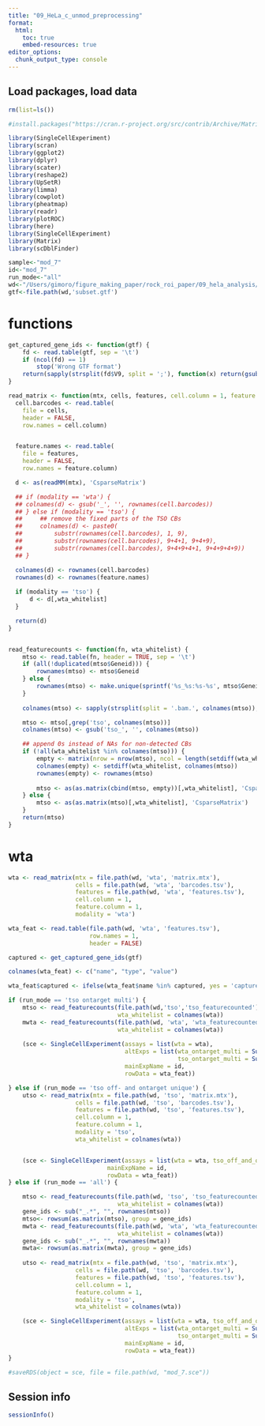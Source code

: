 ```yaml
---
title: "09_HeLa_c_unmod_preprocessing"
format:
  html:
    toc: true
    embed-resources: true
editor_options: 
  chunk_output_type: console
---
```


## Load packages, load data

```r

rm(list=ls())

#install.packages("https://cran.r-project.org/src/contrib/Archive/Matrix/Matrix_1.6-1.tar.gz", repos = NULL, type = "source")

library(SingleCellExperiment)
library(scran)
library(ggplot2)
library(dplyr)
library(scater)
library(reshape2)
library(UpSetR)
library(limma)
library(cowplot)
library(pheatmap)
library(readr)
library(plotROC)
library(here)
library(SingleCellExperiment)
library(Matrix)
library(scDblFinder)

sample<-"mod_7"
id<-"mod_7"
run_mode<-"all"
wd<-"/Users/gimoro/figure_making_paper/rock_roi_paper/09_hela_analysis/data/mod_7"
gtf<-file.path(wd,'subset.gtf')

```


# functions

```r

get_captured_gene_ids <- function(gtf) {
    fd <- read.table(gtf, sep = '\t')
    if (ncol(fd) == 1)
        stop('Wrong GTF format')
    return(sapply(strsplit(fd$V9, split = ';'), function(x) return(gsub('gene_id ', '', x[1]))))
}

read_matrix <- function(mtx, cells, features, cell.column = 1, feature.column = 1, modality, wta_whitelist) {
  cell.barcodes <- read.table(
    file = cells,
    header = FALSE,
    row.names = cell.column)


  feature.names <- read.table(
    file = features,
    header = FALSE,
    row.names = feature.column)

  d <- as(readMM(mtx), 'CsparseMatrix')

  ## if (modality == 'wta') {
  ## colnames(d) <- gsub('_', '', rownames(cell.barcodes))
  ## } else if (modality == 'tso') {
  ##     ## remove the fixed parts of the TSO CBs
  ##     colnames(d) <- paste0(
  ##         substr(rownames(cell.barcodes), 1, 9),
  ##         substr(rownames(cell.barcodes), 9+4+1, 9+4+9),
  ##         substr(rownames(cell.barcodes), 9+4+9+4+1, 9+4+9+4+9))
  ## }

  colnames(d) <- rownames(cell.barcodes)
  rownames(d) <- rownames(feature.names)
  
  if (modality == 'tso') {
      d <- d[,wta_whitelist]
  }

  return(d)
}


read_featurecounts <- function(fn, wta_whitelist) {
    mtso <- read.table(fn, header = TRUE, sep = '\t')
    if (all(!duplicated(mtso$Geneid))) {
        rownames(mtso) <- mtso$Geneid
    } else {
        rownames(mtso) <- make.unique(sprintf('%s_%s:%s-%s', mtso$Geneid, mtso$Chr, mtso$Start, mtso$End))
    }
    
    colnames(mtso) <- sapply(strsplit(split = '.bam.', colnames(mtso)), function(x) return(x[2]))

    mtso <- mtso[,grep('tso', colnames(mtso))]
    colnames(mtso) <- gsub('tso_', '', colnames(mtso))

    ## append 0s instead of NAs for non-detected CBs
    if (!all(wta_whitelist %in% colnames(mtso))) {
        empty <- matrix(nrow = nrow(mtso), ncol = length(setdiff(wta_whitelist, colnames(mtso))), data = 0)
        colnames(empty) <- setdiff(wta_whitelist, colnames(mtso))
        rownames(empty) <- rownames(mtso)
    
        mtso <- as(as.matrix(cbind(mtso, empty))[,wta_whitelist], 'CsparseMatrix')
    } else {
        mtso <- as(as.matrix(mtso)[,wta_whitelist], 'CsparseMatrix')
    }
    return(mtso)
}

```

# wta

```r

wta <- read_matrix(mtx = file.path(wd, 'wta', 'matrix.mtx'),
                   cells = file.path(wd, 'wta', 'barcodes.tsv'),
                   features = file.path(wd, 'wta', 'features.tsv'),
                   cell.column = 1,
                   feature.column = 1,
                   modality = 'wta')

wta_feat <- read.table(file.path(wd, 'wta', 'features.tsv'),
                       row.names = 1,
                       header = FALSE)

captured <- get_captured_gene_ids(gtf)

colnames(wta_feat) <- c("name", "type", "value")

wta_feat$captured <- ifelse(wta_feat$name %in% captured, yes = 'captured', no = 'not_captured')

if (run_mode == 'tso ontarget multi') {
    mtso <- read_featurecounts(file.path(wd,'tso','tso_featurecounted'),
                               wta_whitelist = colnames(wta))
    mwta <- read_featurecounts(file.path(wd, 'wta', 'wta_featurecounted'),
                               wta_whitelist = colnames(wta))
    
    (sce <- SingleCellExperiment(assays = list(wta = wta),
                                 altExps = list(wta_ontarget_multi = SummarizedExperiment(mwta),
                                                tso_ontarget_multi = SummarizedExperiment(mtso)),
                                 mainExpName = id,
                                 rowData = wta_feat))

} else if (run_mode == 'tso off- and ontarget unique') {
    utso <- read_matrix(mtx = file.path(wd, 'tso', 'matrix.mtx'),
                   cells = file.path(wd, 'tso', 'barcodes.tsv'),
                   features = file.path(wd, 'tso', 'features.tsv'),
                   cell.column = 1,
                   feature.column = 1,
                   modality = 'tso',
                   wta_whitelist = colnames(wta))


    (sce <- SingleCellExperiment(assays = list(wta = wta, tso_off_and_ontarget_unique = utso),
                            mainExpName = id,
                            rowData = wta_feat))
} else if (run_mode == 'all') {

    mtso <- read_featurecounts(file.path(wd, 'tso', 'tso_featurecounted'),
                               wta_whitelist = colnames(wta))
    gene_ids <- sub("_.*", "", rownames(mtso))
    mtso<- rowsum(as.matrix(mtso), group = gene_ids)
    mwta <- read_featurecounts(file.path(wd, 'wta', 'wta_featurecounted'),
                               wta_whitelist = colnames(wta))
    gene_ids <- sub("_.*", "", rownames(mwta))
    mwta<- rowsum(as.matrix(mwta), group = gene_ids)
    
    utso <- read_matrix(mtx = file.path(wd, 'tso', 'matrix.mtx'),
                   cells = file.path(wd, 'tso', 'barcodes.tsv'),
                   features = file.path(wd, 'tso', 'features.tsv'),
                   cell.column = 1,
                   feature.column = 1,
                   modality = 'tso',
                   wta_whitelist = colnames(wta))

    (sce <- SingleCellExperiment(assays = list(wta = wta, tso_off_and_ontarget_unique = utso),
                                 altExps = list(wta_ontarget_multi = SummarizedExperiment(mwta),
                                                tso_ontarget_multi = SummarizedExperiment(mtso)),
                                 mainExpName = id,
                                 rowData = wta_feat))
}

#saveRDS(object = sce, file = file.path(wd, "mod_7.sce"))

```

## Session info

```r

sessionInfo()

```
